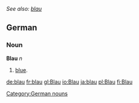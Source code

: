 ''See also: [[blau]]''
==German==
===Noun===
'''Blau''' ''n''
# [[blue]].

[[Category:German nouns]]

[[de:blau]]
[[fr:blau]]
[[gl:Blau]]
[[io:Blau]]
[[ja:blau]]
[[pl:Blau]]
[[fi:Blau]]